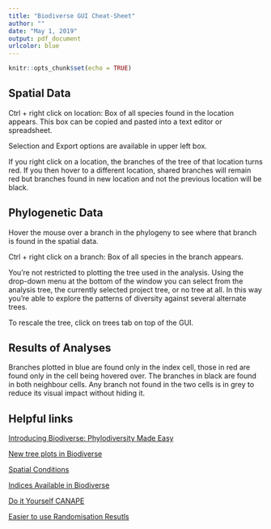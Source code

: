 ---
title: "Biodiverse GUI Cheat-Sheet"
author: ""
date: "May 1, 2019"
output: pdf_document
urlcolor: blue
---

```{r setup, include=FALSE}
knitr::opts_chunk$set(echo = TRUE)
```

## Spatial Data

Ctrl + right click on location: Box of all species found in the location appears. This box can be copied and pasted into a text editor or spreadsheet.

Selection and Export options are available in upper left box.

If you right click on a location, the branches of the tree of that location turns red. If you then hover to a different location, shared branches will remain red but branches found in new location and not the previous location will be black.

## Phylogenetic Data

Hover the mouse over a branch in the phylogeny to see where that branch is found in the spatial data.

Ctrl + right click on a branch: Box of all species in the branch appears.

You’re not restricted to plotting the tree used in the analysis. Using the drop-down menu at the bottom of the window you can select from the analysis tree, the currently selected project tree, or no tree at all. In this way you’re able to explore the patterns of diversity against several alternate trees.

To rescale the tree, click on trees tab on top of the GUI.


## Results of Analyses

Branches plotted in blue are found only in the index cell, those in red are found only in the cell being hovered over. The branches in black are found in both neighbour cells. Any branch not found in the two cells is in grey to reduce its visual impact without hiding it.

## Helpful links

[Introducing Biodiverse: Phylodiversity Made Easy](https://methodsblog.com/2016/01/22/biodiverse/)

[New tree plots in Biodiverse](http://biodiverse-analysis-software.blogspot.com/2014/10/new-tree-plots-in-biodiverse.html)

[Spatial Conditions](https://github.com/shawnlaffan/biodiverse/wiki/SpatialConditions)

[Indices Available in Biodiverse](https://github.com/shawnlaffan/biodiverse/wiki/Indices)

[Do it Yourself CANAPE](http://biodiverse-analysis-software.blogspot.com/2014/11/do-it-yourself-canape.html)

[Easier to use Randomisation Resutls](http://biodiverse-analysis-software.blogspot.com/search/label/CANAPE)




